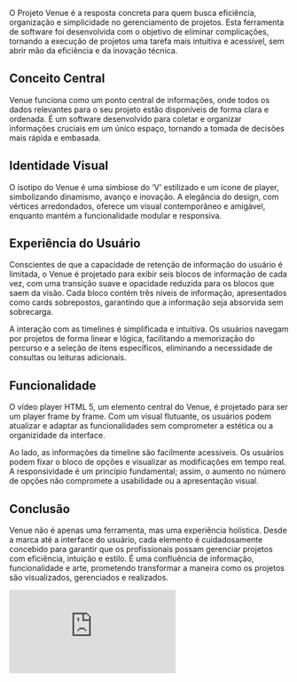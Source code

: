 
<PostHeader
title='A Solução Prática para Gerenciamento de Projetos'
snippet='O Projeto Venue é a resposta concreta para quem busca eficiência, organização e simplicidade no gerenciamento de projetos.'
projectName='HooEduca'
imageName='hooeduca/main-page.jpeg'
date='2020'
order='8'
/>

O Projeto Venue é a resposta concreta para quem busca eficiência, organização e simplicidade no gerenciamento de projetos. Esta ferramenta de software foi desenvolvida com o objetivo de eliminar complicações, tornando a execução de projetos uma tarefa mais intuitiva e acessível, sem abrir mão da eficiência e da inovação técnica.

## Conceito Central

Venue funciona como um ponto central de informações, onde todos os dados relevantes para o seu projeto estão disponíveis de forma clara e ordenada. É um software desenvolvido para coletar e organizar informações cruciais em um único espaço, tornando a tomada de decisões mais rápida e embasada.

## Identidade Visual

O isotipo do Venue é uma simbiose do ‘V’ estilizado e um ícone de player, simbolizando dinamismo, avanço e inovação. A elegância do design, com vértices arredondados, oferece um visual contemporâneo e amigável, enquanto mantém a funcionalidade modular e responsiva.

## Experiência do Usuário

Conscientes de que a capacidade de retenção de informação do usuário é limitada, o Venue é projetado para exibir seis blocos de informação de cada vez, com uma transição suave e opacidade reduzida para os blocos que saem da visão. Cada bloco contém três níveis de informação, apresentados como cards sobrepostos, garantindo que a informação seja absorvida sem sobrecarga.

A interação com as timelines é simplificada e intuitiva. Os usuários navegam por projetos de forma linear e lógica, facilitando a memorização do percurso e a seleção de itens específicos, eliminando a necessidade de consultas ou leituras adicionais.

## Funcionalidade

O vídeo player HTML 5, um elemento central do Venue, é projetado para ser um player frame by frame. Com um visual flutuante, os usuários podem atualizar e adaptar as funcionalidades sem comprometer a estética ou a organizidade da interface.

Ao lado, as informações da timeline são facilmente acessíveis. Os usuários podem fixar o bloco de opções e visualizar as modificações em tempo real. A responsividade é um princípio fundamental; assim, o aumento no número de opções não compromete a usabilidade ou a apresentação visual.

## Conclusão

Venue não é apenas uma ferramenta, mas uma experiência holística. Desde a marca até a interface do usuário, cada elemento é cuidadosamente concebido para garantir que os profissionais possam gerenciar projetos com eficiência, intuição e estilo. É uma confluência de informação, funcionalidade e arte, prometendo transformar a maneira como os projetos são visualizados, gerenciados e realizados.


<div class={'blogGallery'}>
<Media src={'/work/venue/scene-selection-2.png'}/>
<Media src={'/work/venue/venue-logo.png'}/>
<Media src={'/work/venue/scheduler-presentation.mp4'}/>
</div>

<iframe src="https://www.youtube.com/embed/Ptt8Lsjsw0A" title="Venue" frameborder="0" allow="accelerometer; autoplay; clipboard-write; encrypted-media; gyroscope; picture-in-picture; web-share" allowfullscreen></iframe>
